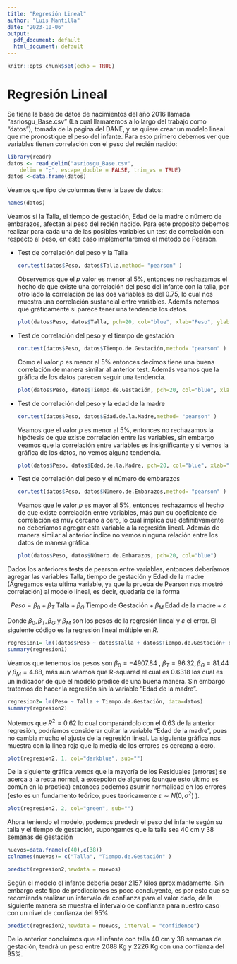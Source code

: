 ---
title: "Regresión Lineal"
author: "Luis Mantilla"
date: "2023-10-06"
output:
  pdf_document: default
  html_document: default
---

```{r setup, include=FALSE}
knitr::opts_chunk$set(echo = TRUE)
```

# Regresión Lineal

Se tiene la base de datos de nacimientos del año 2016 llamada "asriosgu_Base.csv" (La cual llamaremos a lo largo del trabajo como "datos"), tomada de la pagina del DANE, y se quiere crear un modelo lineal que me pronostique el peso del infante. Para esto primero debemos ver que variables tienen correlación con el peso del recién nacido:

```{r Datos, include = FALSE}
library(readr)
datos <- read_delim("asriosgu_Base.csv", 
    delim = ";", escape_double = FALSE, trim_ws = TRUE)
datos <-data.frame(datos)
```

Veamos que tipo de columnas tiene la base de datos:

```{r Columnas}
names(datos)
```

Veamos si la Talla, el tiempo de gestación, Edad de la madre o número de embarazos, afectan al peso del recién nacido. Para este propósito debemos realizar para cada una de las posibles variables un test de correlación con respecto al peso, en este caso implementaremos el método de Pearson.

-   Test de correlación del peso y la Talla

    ```{r Correlacion_peso_talla}
    cor.test(datos$Peso, datos$Talla,method= "pearson" )
    ```

    Observemos que el $p$ valor es menor al 5%, entonces no rechazamos el hecho de que existe una correlación del peso del infante con la talla, por otro lado la correlación de las dos variables es del 0.75, lo cual nos muestra una correlación sustancial entre variables. Además notemos que gráficamente si parece tener una tendencia los datos.

    ```{r, echo=FALSE}
    plot(datos$Peso, datos$Talla, pch=20, col="blue", xlab="Peso", ylab="Talla")
    ```

-   Test de correlación del peso y el tiempo de gestación

    ```{r Correlacion_peso_Gestacion}
    cor.test(datos$Peso, datos$Tiempo.de.Gestación,method= "pearson" )
    ```

    Como el valor $p$ es menor al 5% entonces decimos tiene una buena correlación de manera similar al anterior test. Además veamos que la gráfica de los datos parecen seguir una tendencia.

    ```{r, echo=FALSE}
    plot(datos$Peso, datos$Tiempo.de.Gestación, pch=20, col="blue", xlab="Peso", ylab="Tiempo de gestación")
    ```

-   Test de correlación del peso y la edad de la madre

    ```{r Correlacion_peso_Edad_Madre}
    cor.test(datos$Peso, datos$Edad.de.la.Madre,method= "pearson" )
    ```

    Veamos que el valor $p$ es menor al 5%, entonces no rechazamos la hipótesis de que existe correlación entre las variables, sin embargo veamos que la correlación entre variables es insignificante y si vemos la gráfica de los datos, no vemos alguna tendencia.

    ```{r, echo=FALSE}
    plot(datos$Peso, datos$Edad.de.la.Madre, pch=20, col="blue", xlab="Peso", ylab="Edad de la madre")
    ```

-   Test de correlación del peso y el número de embarazos

    ```{r Correlacion_peso_Numero_embarazos}
    cor.test(datos$Peso, datos$Número.de.Embarazos,method= "pearson" )
    ```

    Veamos que le valor $p$ es mayor al 5%, entonces rechazamos el hecho de que existe correlación entre variables, más aun su coeficiente de correlación es muy cercano a cero, lo cual implica que definitivamente no deberíamos agregar esta variable a la regresión lineal. Además de manera similar al anterior indice no vemos ninguna relación entre los datos de manera gráfica.

    ```{r, echo=FALSE}
    plot(datos$Peso, datos$Número.de.Embarazos, pch=20, col="blue")
    ```

Dados los anteriores tests de pearson entre variables, entonces deberíamos agregar las variables Talla, tiempo de gestación y Edad de la madre (Agregamos esta ultima variable, ya que la prueba de Pearson nos mostró correlación) al modelo lineal, es decir, quedaría de la forma

$$
Peso = \beta_0+ \beta_T\; \text{Talla} + \beta_G \;\text{Tiempo de Gestación}+ \beta_M\; \text{Edad de la madre}  + \varepsilon
$$

Donde $\beta_0, \beta_T,\beta_G \text{ y } \beta_M$ son los pesos de la regresión lineal y $\varepsilon$ el error. El siguiente código es la regresión lineal múltiple en $R$.

```{r Regresión}
regresion1= lm((datos$Peso ~ datos$Talla + datos$Tiempo.de.Gestación+ datos$Edad.de.la.Madre))
summary(regresion1)
```

Veamos que tenemos los pesos son $\beta_0=-4907.84$ , $\beta_T=96.32,\beta_G= 81.44 \text{ y } \beta_M= 4.88$, más aun veamos que R-squared el cual es 0.6318 los cual es un indicador de que el modelo predice de una buena manera. Sin embargo tratemos de hacer la regresión sin la variable "Edad de la madre".

```{r}
regresion2= lm(Peso ~ Talla + Tiempo.de.Gestación, data=datos)
summary(regresion2)
```

Notemos que $R^2=0.62$ lo cual comparándolo con el 0.63 de la anterior regresión, podríamos considerar quitar la variable "Edad de la madre", pues no cambia mucho el ajuste de la regresión lineal. La siguiente gráfica nos muestra con la linea roja que la media de los errores es cercana a cero.

```{r, echo=FALSE}
plot(regresion2, 1, col="darkblue", sub="")
```

De la siguiente gráfica vemos que la mayoría de los Residuales (errores) se acerca a la recta normal, a excepción de algunos (aunque esto ultimo es común en la practica) entonces podemos asumir normalidad en los errores (esto es un fundamento teórico, pues teóricamente $\varepsilon \sim N(0,\sigma^2)$ ).

```{r, echo=FALSE}
plot(regresion2, 2, col="green", sub="")
```

Ahora teniendo el modelo, podemos predecir el peso del infante según su talla y el tiempo de gestación, supongamos que la talla sea 40 cm y 38 semanas de gestación

```{r Predicción}
nuevos=data.frame(c(40),c(38))
colnames(nuevos)= c("Talla", "Tiempo.de.Gestación" )

predict(regresion2,newdata = nuevos)
```

Según el modelo el infante debería pesar 2157 kilos aproximadamente. Sin embargo este tipo de predicciones es poco concluyente, es por esto que se recomienda realizar un intervalo de confianza para el valor dado, de la siguiente manera se muestra el intervalo de confianza para nuestro caso con un nivel de confianza del 95%.

```{r Prediccion_intervalo}

predict(regresion2,newdata = nuevos, interval = "confidence")
```

De lo anterior concluimos que el infante con talla 40 cm y 38 semanas de gestación, tendrá un peso entre 2088 Kg y 2226 Kg con una confianza del 95%.
